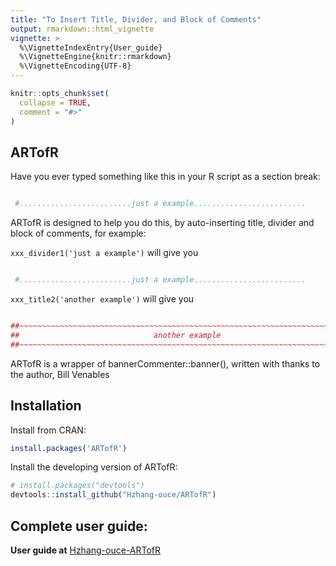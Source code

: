 ```yaml
---
title: "To Insert Title, Divider, and Block of Comments"
output: rmarkdown::html_vignette
vignette: >
  %\VignetteIndexEntry{User_guide}
  %\VignetteEngine{knitr::rmarkdown}
  %\VignetteEncoding{UTF-8}
---
```


```r
knitr::opts_chunk$set(
  collapse = TRUE,
  comment = "#>"
)
```

## ARTofR

Have you ever typed something like this in your R script as a section break:

```r

 #.........................just a example.........................


```

ARTofR is designed to help you do this, by auto-inserting title, divider and block of comments, for example:

`xxx_divider1('just a example')` will give you

```r

 #.........................just a example.........................


```

`xxx_title2('another example')` will give you

```r

##~~~~~~~~~~~~~~~~~~~~~~~~~~~~~~~~~~~~~~~~~~~~~~~~~~~~~~~~~~~~~~~~~~~~~~~~~~~~~~
##                              another example                             ----
##~~~~~~~~~~~~~~~~~~~~~~~~~~~~~~~~~~~~~~~~~~~~~~~~~~~~~~~~~~~~~~~~~~~~~~~~~~~~~~


```

ARTofR is a wrapper of bannerCommenter::banner(), written with thanks to the author, Bill Venables

## Installation

Install from CRAN:

``` r
install.packages('ARTofR')
```

Install the developing version of ARTofR:

``` r
# install.packages("devtools")
devtools::install_github("Hzhang-ouce/ARTofR")
```

## Complete user guide:

**User guide at** [Hzhang-ouce-ARTofR](https://github.com/Hzhang-ouce/ARTofR)

